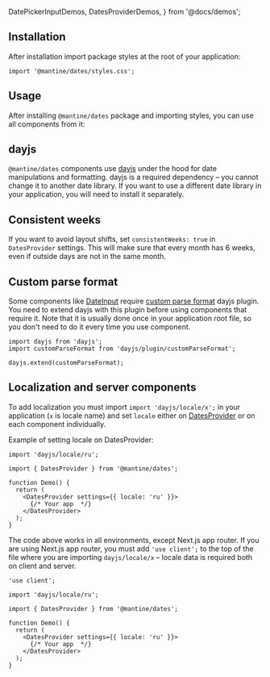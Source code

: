   DatePickerInputDemos,
  DatesProviderDemos,
} from '@docs/demos';


## Installation

<InstallScript packages="@mantine/dates dayjs" />

After installation import package styles at the root of your application:

```tsx
import '@mantine/dates/styles.css';
```

## Usage

After installing `@mantine/dates` package and importing styles, you can use all components from it:

<Demo data={DatePickerInputDemos.usage} />

## dayjs

`@mantine/dates` components use [dayjs](https://day.js.org/) under the hood for date manipulations and formatting.
dayjs is a required dependency – you cannot change it to another date library. If you want to use a different
date library in your application, you will need to install it separately.

## Consistent weeks

If you want to avoid layout shifts, set `consistentWeeks: true` in `DatesProvider` settings.
This will make sure that every month has 6 weeks, even if outside days are not in the same month.

<Demo data={DatesProviderDemos.consistentWeeks} />

## Custom parse format

Some components like [DateInput](/dates/date-input) require [custom parse format](https://day.js.org/docs/en/plugin/custom-parse-format)
dayjs plugin. You need to extend dayjs with this plugin before using components that require it. Note that
it is usually done once in your application root file, so you don't need to do it every time you use component.

```tsx
import dayjs from 'dayjs';
import customParseFormat from 'dayjs/plugin/customParseFormat';

dayjs.extend(customParseFormat);
```

## Localization and server components

To add localization you must import `import 'dayjs/locale/x';` in your application (`x` is locale name)
and set `locale` either on [DatesProvider](/dates/dates-provider) or on each component individually.

Example of setting locale on DatesProvider:

```tsx
import 'dayjs/locale/ru';

import { DatesProvider } from '@mantine/dates';

function Demo() {
  return (
    <DatesProvider settings={{ locale: 'ru' }}>
      {/* Your app  */}
    </DatesProvider>
  );
}
```

The code above works in all environments, except Next.js app router.
If you are using Next.js app router, you must add `'use client';` to the
top of the file where you are importing `dayjs/locale/x` – locale data
is required both on client and server.

```tsx
'use client';

import 'dayjs/locale/ru';

import { DatesProvider } from '@mantine/dates';

function Demo() {
  return (
    <DatesProvider settings={{ locale: 'ru' }}>
      {/* Your app  */}
    </DatesProvider>
  );
}
```
